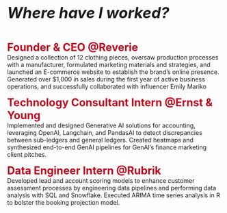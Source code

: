 
<div style="font-size: 35px; font-weight: bold; font-style: italic;">Where have I worked?</div>
<br>

<a style="font-size: 25px; font-weight: bold; color: #c0041c;"> Founder & CEO @Reverie </a>
<br> Designed a collection of 12 clothing pieces, oversaw production processes with a manufacturer, formulated marketing materials and strategies, and launched an E-commerce website to establish the brand's online presence. Generated over $1,000 in sales during the first year of active business operations, and successfully collaborated with influencer Emily Mariko

<a style="font-size: 25px; font-weight: bold; color: #c0041c;"> Technology Consultant Intern @Ernst & Young </a>
<br> Implemented and designed Generative AI solutions for accounting, leveraging OpenAI, Langchain, and PandasAI to detect discrepancies between sub-ledgers and general ledgers. Created heatmaps and synthesized end-to-end GenAI pipelines for GenAI’s finance marketing client pitches.

<a style="font-size: 25px; font-weight: bold; color: #c0041c;"> Data Engineer Intern @Rubrik </a>
<br> Developed lead and account scoring models to enhance customer assessment processes by engineering data pipelines and performing data analysis with SQL and Snowflake. Executed ARIMA time series analysis in R to bolster the booking projection model.
